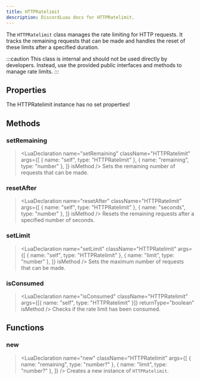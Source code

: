 ```yaml
---
title: HTTPRatelimit
description: DiscordLuau docs for HTTPRatelimit.
---
```


[//]: # "This file was automatically compiled through the Generator luau code under this repository"
[//]: # "if you want to edit the documentation of discord-luau, please write changes"
[//]: # "to the discord-luau repository itself, we extract the comments from discord-luau and translate"
[//]: # "them into markdown files that Nextra can interpret!"
[//]: # "----- DOCUMENT IMPORTS ----- "


[//]: # "----- DOCUMENT DESCRIPTION ----- "

The `HTTPRatelimit` class manages the rate limiting for HTTP requests. It tracks the remaining requests that can be made and handles the reset of these limits after a specified duration.

:::caution
This class is internal and should not be used directly by developers. Instead, use the provided public interfaces and methods to manage rate limits.
:::

[//]: # "----- DOCUMENT PROPERTIES ----- "

## Properties

The HTTPRatelimit instance has no set properties!

[//]: # "----- DOCUMENT METHODS ----- "

## Methods

### setRemaining

> <LuaDeclaration
>   name="setRemaining"
>   className="HTTPRatelimit"
>   args={[
>     { name: "self", type: "HTTPRatelimit" },
>     { name: "remaining", type: "number" },
>   ]}
>   isMethod
> />
> Sets the remaining number of requests that can be made.

### resetAfter

> <LuaDeclaration
>   name="resetAfter"
>   className="HTTPRatelimit"
>   args={[
>     { name: "self", type: "HTTPRatelimit" },
>     { name: "seconds", type: "number" },
>   ]}
>   isMethod
> />
> Resets the remaining requests after a specified number of seconds.

### setLimit

> <LuaDeclaration
>   name="setLimit"
>   className="HTTPRatelimit"
>   args={[
>     { name: "self", type: "HTTPRatelimit" },
>     { name: "limit", type: "number" },
>   ]}
>   isMethod
> />
> Sets the maximum number of requests that can be made.

### isConsumed

> <LuaDeclaration
>   name="isConsumed"
>   className="HTTPRatelimit"
>   args={[{ name: "self", type: "HTTPRatelimit" }]}
>   returnType="boolean"
>   isMethod
> />
> Checks if the rate limit has been consumed.

[//]: # "----- DOCUMENT FUNCTIONS ----- "

## Functions

### new

> <LuaDeclaration
>   name="new"
>   className="HTTPRatelimit"
>   args={[
>     { name: "remaining", type: "number?" },
>     { name: "limit", type: "number?" },
>   ]}
> />
> Creates a new instance of `HTTPRatelimit`.
